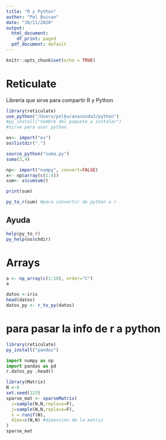 ```yaml
---
title: "R y Python"
author: "Pol Buisan"
date: "30/11/2020"
output:
  html_document:
    df_print: paged
  pdf_document: default
---
```


```r
knitr::opts_chunk$set(echo = TRUE)
```

# Reticulate

Librería que sirve para compartir R y Python

```r
library(reticulate)
use_python("/Users/polbu/anaconda3/python")
#py_install("nombre del paquete a instalar")
#sirve para usar python

os<- import("os")
os$listdir(".")

```
```r
source_python("suma.py")
suma(3,4)
```

```r
np<- import("numpy", convert=FALSE)
x<- np$array(c(1:4))
sum<- x$cumsum()

print(sum)

py_to_r(sum) #para convertir de python a r
```

## Ayuda

```r
help(py_to_r)
py_help(os$chdir)

```

# Arrays

```r
a <- np_array(c(1:10), order="C")
a
```

```r
datos <-iris
head(datos)
datos_py <- r_to_py(datos)
```

# para pasar la info de r a python


```r
library(reticulate)
py_install("pandas")
```
```python
import numpy as np
import pandas as pd
r.datos_py .head()


```

```r
library(Matrix)
N <-6
set.seed(123)
sparse_mat <- sparseMatrix(
  i=sample(N,N,replace=F),
  j=sample(N,N,replace=F),
  x = runif(N),
  dims=c(N,N) #dimensión de la matriz
)
sparse_mat



```

